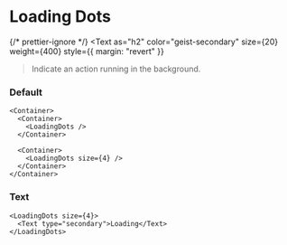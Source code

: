 
# Loading Dots

{/* prettier-ignore */}
<Text
  as="h2"
  color="geist-secondary"
  size={20}
  weight={400}
  style={{ margin: "revert" }}
>Indicate an action running in the background.</Text>

<Spacer y={2} />

### Default

```
<Container>
  <Container>
    <LoadingDots />
  </Container>

  <Container>
    <LoadingDots size={4} />
  </Container>
</Container>
```

<Spacer y={2} />

### Text

```
<LoadingDots size={4}>
  <Text type="secondary">Loading</Text>
</LoadingDots>
```

<Spacer y={2} />
